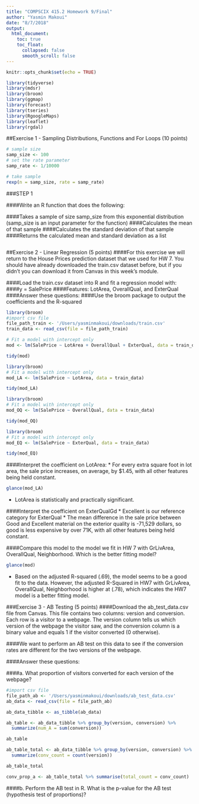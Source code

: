```yaml
---
title: "COMPSCIX 415.2 Homework 9/Final"
author: "Yasmin Makoui"
date: "8/7/2018"
output:
  html_document: 
    toc: true
    toc_float:
      collapsed: false
      smooth_scroll: false
---
```


```r
knitr::opts_chunk$set(echo = TRUE)
```

```r
library(tidyverse)
library(mdsr)
library(broom)
library(ggmap)
library(forecast)
library(tseries)
library(RgoogleMaps)
library(leaflet)
library(rgdal)
```

##Exercise 1 - Sampling Distributions, Functions and For Loops (10 points)

```r
# sample size
samp_size <- 100
# set the rate parameter
samp_rate <- 1/10000

# take sample
rexp(n = samp_size, rate = samp_rate)
```

###STEP 1

####Write an R function that does the following:

####Takes a sample of size samp_size from this exponential distribution (samp_size is an input parameter for the function)
####Calculates the mean of that sample
####Calculates the standard deviation of that sample
####Returns the calculated mean and standard deviation as a list 

```r

```

##Exercise 2 - Linear Regression (5 points)
####For this exercise we will return to the House Prices prediction dataset that we used for HW 7. You should have already downloaded the train.csv dataset before, but if you didn’t you can download it from Canvas in this week’s module.

####Load the train.csv dataset into R and fit a regression model with:
####y = SalePrice
####Features: LotArea, OverallQual, and ExterQual
####Answer these questions:
####Use the broom package to output the coefficients and the R-squared
```r
library(broom)
#import csv file
file_path_train <- '/Users/yasminmakoui/downloads/train.csv'
train_data <- read_csv(file = file_path_train)

# Fit a model with intercept only
mod <- lm(SalePrice ~ LotArea + OverallQual + ExterQual, data = train_data)

tidy(mod)

```

```r
library(broom)
# Fit a model with intercept only
mod_LA <- lm(SalePrice ~ LotArea, data = train_data)

tidy(mod_LA)
```

```r
library(broom)
# Fit a model with intercept only
mod_OQ <- lm(SalePrice ~ OverallQual, data = train_data)

tidy(mod_OQ)
```

```r
library(broom)
# Fit a model with intercept only
mod_EQ <- lm(SalePrice ~ ExterQual, data = train_data)

tidy(mod_EQ)
```

####Interpret the coefficient on LotArea: 
  * For every extra square foot in lot area, the sale price increases, on average, by $1.45, with all other features being held constant. 
```r
glance(mod_LA)
```

  * LotArea is statistically and practically significant.

####Interpret the coefficient on ExterQualGd
  * Excellent is our reference category for ExterQual
  * The mean difference in the sale price between Good and Excellent material on the exterior quality is -71,529 dollars, so good is less expensive by over 71K, with all other features being held constant. 

####Compare this model to the model we fit in HW 7 with GrLivArea,  OverallQual, Neighborhood. Which is the better fitting model?
```r
glance(mod)
```
  * Based on the adjusted R-squared (.69), the model seems to be a good fit to the data. However, the adjusted R-Squared in HW7 with GrLivArea,  OverallQual, Neighborhood is higher at (.78), which indicates the HW7 model is a better fitting model.
  
###Exercise 3 - AB Testing (5 points)
####Download the ab_test_data.csv file from Canvas. This file contains two columns: version and conversion. Each row is a visitor to a webpage. The  version column tells us which version of the webpage the visitor saw, and the  conversion column is a binary value and equals 1 if the visitor converted (0 otherwise).

####We want to perform an AB test on this data to see if the conversion rates are different for the two versions of the webpage.

####Answer these questions:

####a. What proportion of visitors converted for each version of the webpage?
```r
#import csv file
file_path_ab <- '/Users/yasminmakoui/downloads/ab_test_data.csv'
ab_data <- read_csv(file = file_path_ab)

ab_data_tibble <- as_tibble(ab_data)

ab_table <- ab_data_tibble %>% group_by(version, conversion) %>%
  summarize(num_A = sum(conversion))

ab_table

ab_table_total <- ab_data_tibble %>% group_by(version, conversion) %>%
  summarize(conv_count = count(version))

ab_table_total

conv_prop_a <- ab_table_total %>% summarise(total_count = conv_count)

```



####b. Perform the AB test in R. What is the p-value for the AB test (hypothesis test of proportions)?


